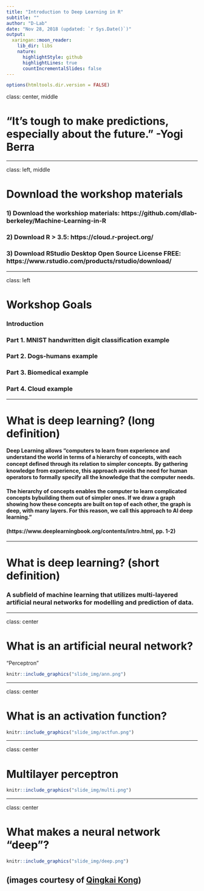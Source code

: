 ```yaml
---
title: "Introduction to Deep Learning in R"
subtitle: ""
author: "D-Lab"
date: "Nov 28, 2018 (updated: `r Sys.Date()`)"
output:
  xaringan::moon_reader:
    lib_dir: libs
    nature:
      highlightStyle: github
      highlightLines: true
      countIncrementalSlides: false
---
```


```r
options(htmltools.dir.version = FALSE)
```

class: center, middle

# "It’s tough to make predictions, especially about the future." -Yogi Berra

---

class: left, middle

# Download the workshop materials 

### 1) Download the workshiop materials: https://github.com/dlab-berkeley/Machine-Learning-in-R  

### 2) Download R > 3.5: https://cloud.r-project.org/  

### 3) Download RStudio Desktop Open Source License FREE: https://www.rstudio.com/products/rstudio/download/

---

class: left

# Workshop Goals

### Introduction  
### Part 1. MNIST handwritten digit classification example  
### Part 2. Dogs-humans example  
### Part 3. Biomedical example  
### Part 4. Cloud example

---

# What is deep learning? (long definition)

#### Deep Learning allows "computers to learn from experience and understand the world in terms of a hierarchy of concepts, with each concept deﬁned through its relation to simpler concepts. By gathering knowledge from experience, this approach avoids the need for human operators to formally specify all the knowledge that the computer needs.  

#### The hierarchy of concepts enables the computer to learn complicated concepts bybuilding them out of simpler ones. If we draw a graph showing how these concepts are built on top of each other, the graph is deep, with many layers. For this reason, we call this approach to AI deep learning."  

#### (https://www.deeplearningbook.org/contents/intro.html, pp. 1-2)

---

# What is deep learning? (short definition)

### A subfield of machine learning that utilizes multi-layered artificial neural networks for modelling and prediction of data. 

---

class: center

# What is an artificial neural network? 

"Perceptron"
```r
knitr::include_graphics("slide_img/ann.png")
```

---

class: center

# What is an activation function?

```r
knitr::include_graphics("slide_img/actfun.png")
```

---

class: center

# Multilayer perceptron

```r
knitr::include_graphics("slide_img/multi.png")
```

---

class: center

# What makes a neural network "deep"?

```r
knitr::include_graphics("slide_img/deep.png")
```

(images courtesy of [Qingkai Kong](http://qingkaikong.blogspot.com/))
---